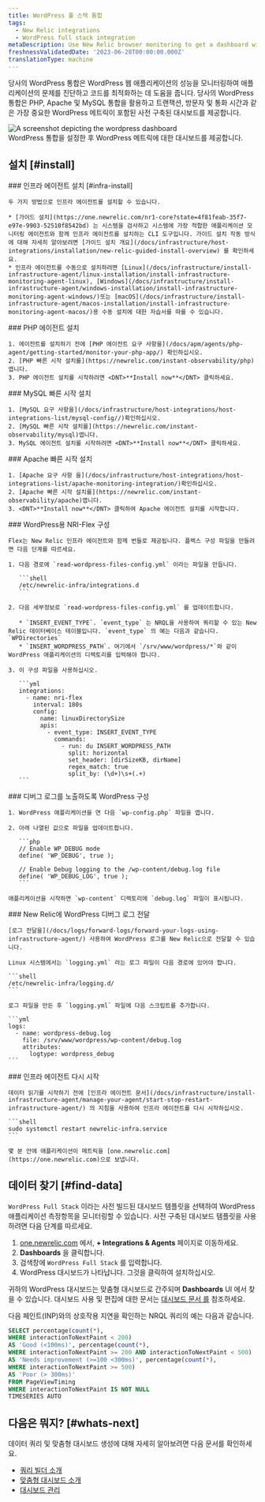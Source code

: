 ```yaml
---
title: WordPress 풀 스택 통합
tags:
  - New Relic integrations
  - WordPress full stack integration
metaDescription: Use New Relic browser monitoring to get a dashboard with metrics from your Wordpress.
freshnessValidatedDate: '2023-06-28T00:00:00.000Z'
translationType: machine
---
```


당사의 WordPress 통합은 WordPress 웹 애플리케이션의 성능을 모니터링하여 애플리케이션의 문제를 진단하고 코드를 최적화하는 데 도움을 줍니다. 당사의 WordPress 통합은 PHP, Apache 및 MySQL 통합을 활용하고 트랜잭션, 방문자 및 통화 시간과 같은 가장 중요한 WordPress 메트릭이 포함된 사전 구축된 대시보드를 제공합니다.

<img title="WordPress dashboard" alt="A screenshot depicting the wordpress dashboard" src="/images/infrastructure_screenshot-full_wordpress-dashboard.webp" />

<figcaption>
  WordPress 통합을 설정한 후 WordPress 메트릭에 대한 대시보드를 제공합니다.
</figcaption>

## 설치 [#install]

<Steps>
  <Step>
    ### 인프라 에이전트 설치 [#infra-install]

    두 가지 방법으로 인프라 에이전트를 설치할 수 있습니다.

    * [가이드 설치](https://one.newrelic.com/nr1-core?state=4f81feab-35f7-e97e-9903-52510f8542bd) 는 시스템을 검사하고 시스템에 가장 적합한 애플리케이션 모니터링 에이전트와 함께 인프라 에이전트를 설치하는 CLI 도구입니다. 가이드 설치 작동 방식에 대해 자세히 알아보려면 [가이드 설치 개요](/docs/infrastructure/host-integrations/installation/new-relic-guided-install-overview) 를 확인하세요.
    * 인프라 에이전트를 수동으로 설치하려면 [Linux](/docs/infrastructure/install-infrastructure-agent/linux-installation/install-infrastructure-monitoring-agent-linux), [Windows](/docs/infrastructure/install-infrastructure-agent/windows-installation/install-infrastructure-monitoring-agent-windows/)또는 [macOS](/docs/infrastructure/install-infrastructure-agent/macos-installation/install-infrastructure-monitoring-agent-macos/)용 수동 설치에 대한 자습서를 따를 수 있습니다.
  </Step>

  <Step>
    ### PHP 에이전트 설치

    1. 에이전트를 설치하기 전에 [PHP 에이전트 요구 사항을](/docs/apm/agents/php-agent/getting-started/monitor-your-php-app/) 확인하십시오.
    2. [PHP 빠른 시작 설치를](https://newrelic.com/instant-observability/php)엽니다.
    3. PHP 에이전트 설치를 시작하려면 <DNT>**Install now**</DNT> 클릭하세요.
  </Step>

  <Step>
    ### MySQL 빠른 시작 설치

    1. [MySQL 요구 사항을](/docs/infrastructure/host-integrations/host-integrations-list/mysql-config//)확인하십시오.
    2. [MySQL 빠른 시작 설치를](https://newrelic.com/instant-observability/mysql)엽니다.
    3. MySQL 에이전트 설치를 시작하려면 <DNT>**Install now**</DNT> 클릭하세요.
  </Step>

  <Step>
    ### Apache 빠른 시작 설치

    1. [Apache 요구 사항 을](/docs/infrastructure/host-integrations/host-integrations-list/apache-monitoring-integration/)확인하십시오.
    2. [Apache 빠른 시작 설치를](https://newrelic.com/instant-observability/apache)엽니다.
    3. <DNT>**Install now**</DNT> 클릭하여 Apache 에이전트 설치를 시작합니다.
  </Step>

  <Step>
    ### WordPress용 NRI-Flex 구성

    Flex는 New Relic 인프라 에이전트와 함께 번들로 제공됩니다. 플렉스 구성 파일을 만들려면 다음 단계를 따르세요.

    1. 다음 경로에 `read-wordpress-files-config.yml` 이라는 파일을 만듭니다.

       ```shell
       /etc/newrelic-infra/integrations.d
       ```

    2. 다음 세부정보로 `read-wordpress-files-config.yml` 를 업데이트합니다.

       * `INSERT_EVENT_TYPE`. `event_type` 는 NRQL을 사용하여 쿼리할 수 있는 New Relic 데이터베이스 테이블입니다. `event_type` 의 예는 다음과 같습니다. `WPDirectories`
       * `INSERT_WORDPRESS_PATH`. 여기에서 `/srv/www/wordpress/*`와 같이 WordPress 애플리케이션의 디렉토리를 입력해야 합니다.

    3. 이 구성 파일을 사용하십시오.

       ```yml
       integrations:
         - name: nri-flex
           interval: 180s
           config:
             name: linuxDirectorySize
             apis:
               - event_type: INSERT_EVENT_TYPE
                 commands:
                   - run: du INSERT_WORDPRESS_PATH
                     split: horizontal
                     set_header: [dirSizeKB, dirName]
                     regex_match: true
                     split_by: (\d+)\s+(.+)
       ```
  </Step>

  <Step>
    ### 디버그 로그를 노출하도록 WordPress 구성

    1. WordPress 애플리케이션을 연 다음 `wp-config.php` 파일을 엽니다.

    2. 아래 나열된 값으로 파일을 업데이트합니다.

       ```php
       // Enable WP_DEBUG mode
       define( 'WP_DEBUG', true );

       // Enable Debug logging to the /wp-content/debug.log file
       define( 'WP_DEBUG_LOG', true );
       ```

    애플리케이션을 시작하면 `wp-content` 디렉토리에 `debug.log` 파일이 표시됩니다.
  </Step>

  <Step>
    ### New Relic에 WordPress 디버그 로그 전달

    [로그 전달을](/docs/logs/forward-logs/forward-your-logs-using-infrastructure-agent/) 사용하여 WordPress 로그를 New Relic으로 전달할 수 있습니다.

    Linux 시스템에서는 `logging.yml` 라는 로그 파일이 다음 경로에 있어야 합니다.

    ```shell
    /etc/newrelic-infra/logging.d/
    ```

    로그 파일을 만든 후 `logging.yml` 파일에 다음 스크립트를 추가합니다.

    ```yml
    logs:
      - name: wordpress-debug.log
        file: /srv/www/wordpress/wp-content/debug.log
        attributes:
          logtype: wordpress_debug
    ```
  </Step>

  <Step>
    ### 인프라 에이전트 다시 시작

    데이터 읽기를 시작하기 전에 [인프라 에이전트 문서](/docs/infrastructure/install-infrastructure-agent/manage-your-agent/start-stop-restart-infrastructure-agent/) 의 지침을 사용하여 인프라 에이전트를 다시 시작하십시오.

    ```shell
    sudo systemctl restart newrelic-infra.service
    ```

    몇 분 안에 애플리케이션이 메트릭을 [one.newrelic.com](https://one.newrelic.com)으로 보냅니다.
  </Step>
</Steps>

## 데이터 찾기 [#find-data]

`WordPress Full Stack` 이라는 사전 빌드된 대시보드 템플릿을 선택하여 WordPress 애플리케이션 측정항목을 모니터링할 수 있습니다. 사전 구축된 대시보드 템플릿을 사용하려면 다음 단계를 따르세요.

1. [one.newrelic.com](https://one.newrelic.com) 에서, <DNT>**+ Integrations &amp; Agents**</DNT> 페이지로 이동하세요.
2. <DNT>**Dashboards**</DNT> 을 클릭합니다.
3. 검색창에 `WordPress Full Stack` 를 입력합니다.
4. WordPress 대시보드가 나타납니다. 그것을 클릭하여 설치하십시오.

귀하의 WordPress 대시보드는 맞춤형 대시보드로 간주되며 <DNT>**Dashboards**</DNT> UI 에서 찾을 수 있습니다. 대시보드 사용 및 편집에 대한 문서는 [대시보드 문서 를](/docs/query-your-data/explore-query-data/dashboards/introduction-dashboards) 참조하세요.

다음 페인트(INP)와의 상호작용 지연을 확인하는 NRQL 쿼리의 예는 다음과 같습니다.

```sql
SELECT percentage(count(*),
WHERE interactionToNextPaint < 200)
AS 'Good (<100ms)', percentage(count(*),
WHERE interactionToNextPaint >= 200 AND interactionToNextPaint < 500)
AS 'Needs improvement (>=100 <300ms)', percentage(count(*),
WHERE interactionToNextPaint >= 500)
AS 'Poor (> 300ms)'
FROM PageViewTiming
WHERE interactionToNextPaint IS NOT NULL
TIMESERIES AUTO
```

## 다음은 뭐지? [#whats-next]

데이터 쿼리 및 맞춤형 대시보드 생성에 대해 자세히 알아보려면 다음 문서를 확인하세요.

* [쿼리 빌더 소개](/docs/query-your-data/explore-query-data/query-builder/introduction-query-builder)
* [맞춤형 대시보드 소개](/docs/query-your-data/explore-query-data/dashboards/introduction-dashboards)
* [대시보드 관리](/docs/query-your-data/explore-query-data/dashboards/manage-your-dashboard)